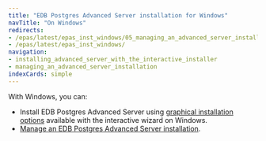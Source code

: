 ```yaml
---
title: "EDB Postgres Advanced Server installation for Windows"
navTitle: "On Windows"
redirects:
- /epas/latest/epas_inst_windows/05_managing_an_advanced_server_installation/
- /epas/latest/epas_inst_windows/
navigation:
- installing_advanced_server_with_the_interactive_installer
- managing_an_advanced_server_installation
indexCards: simple
---
```


With Windows, you can:

-   Install EDB Postgres Advanced Server using [graphical installation options](installing_advanced_server_with_the_interactive_installer) available with the interactive wizard on Windows.
-   [Manage an EDB Postgres Advanced Server installation](managing_an_advanced_server_installation).